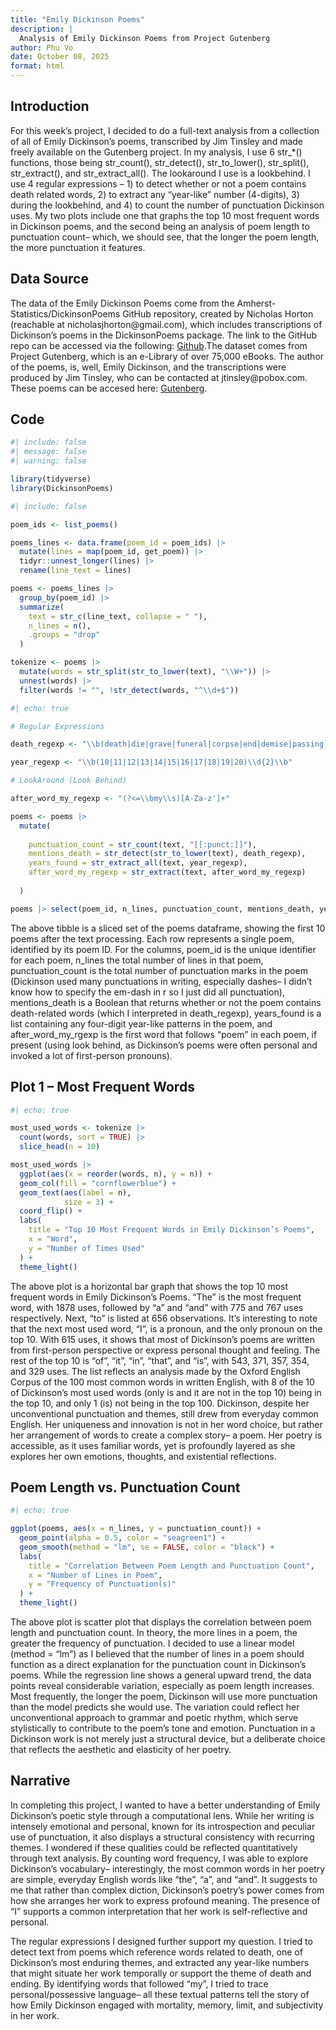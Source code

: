 ```yaml
---
title: "Emily Dickinson Poems"
description: |
  Analysis of Emily Dickinson Poems from Project Gutenberg
author: Phu Vo
date: October 08, 2025
format: html
---
```


## Introduction

For this week's project, I decided to do a full-text analysis from a collection of all of Emily Dickinson's poems, transcribed by Jim Tinsley and made freely available on the Gutenberg project. In my analysis, I use 6 str\_\*() functions, those being str_count(), str_detect(), str_to_lower(), str_split(), str_extract(), and str_extract_all(). The lookaround I use is a lookbehind. I use 4 regular expressions -- 1) to detect whether or not a poem contains death related words, 2) to extract any "year-like" number (4-digits), 3) during the lookbehind, and 4) to count the number of punctuation Dickinson uses. My two plots include one that graphs the top 10 most frequent words in Dickinson poems, and the second being an analysis of poem length to punctuation count-- which, we should see, that the longer the poem length, the more punctuation it features.

## Data Source

The data of the Emily Dickinson Poems come from the Amherst-Statistics/DickinsonPoems GitHub repository, created by Nicholas Horton (reachable at nicholasjhorton@gmail.com), which includes transcriptions of Dickinson's poems in the DickinsonPoems package. The link to the GitHub repo can be accessed via the following: [Github](https://github.com/Amherst-Statistics/DickinsonPoems).The dataset comes from Project Gutenberg, which is an e-Library of over 75,000 eBooks. The author of the poems, is, well, Emily Dickinson, and the transcriptions were produced by Jim Tinsley, who can be contacted at jtinsley@pobox.com. These poems can be accesed here: [Gutenberg](https://www.gutenberg.org/files/12242/12242-h/12242-h.htm).

## Code

```r
#| include: false
#| message: false
#| warning: false

library(tidyverse)
library(DickinsonPoems)

```

```r
#| include: false

poem_ids <- list_poems()

poems_lines <- data.frame(poem_id = poem_ids) |>
  mutate(lines = map(poem_id, get_poem)) |>
  tidyr::unnest_longer(lines) |>
  rename(line_text = lines)

poems <- poems_lines |>
  group_by(poem_id) |>
  summarize(
    text = str_c(line_text, collapse = " "),
    n_lines = n(),
    .groups = "drop"
  )

tokenize <- poems |>
  mutate(words = str_split(str_to_lower(text), "\\W+")) |>
  unnest(words) |>
  filter(words != "", !str_detect(words, "^\\d+$"))

```

```r
#| echo: true

# Regular Expressions

death_regexp <- "\\b(death|die|grave|funeral|corpse|end|demise|passing)\\b"

year_regexp <- "\\b(10|11|12|13|14|15|16|17|18|19|20)\\d{2}\\b"

# LookAround (Look Behind)

after_word_my_regexp <- "(?<=\\bmy\\s)[A-Za-z']+"

poems <- poems |>
  mutate(
    
    punctuation_count = str_count(text, "[[:punct:]]"),
    mentions_death = str_detect(str_to_lower(text), death_regexp),
    years_found = str_extract_all(text, year_regexp),
    after_word_my_regexp = str_extract(text, after_word_my_regexp)
          
  )

poems |> select(poem_id, n_lines, punctuation_count, mentions_death, years_found, after_word_my_regexp) |> head(10)

```


The above tibble is a sliced set of the poems dataframe, showing the first 10 poems after the text processing. Each row represents a single poem, identified by its poem ID. For the columns, poem_id is the unique identifier for each poem, n_lines the total number of lines in that poem, punctuation_count is the total number of punctuation marks in the poem (Dickinson used many punctuations in writing, especially dashes-- I didn't know how to specify the em-dash in r so I just did all punctuation), mentions_death is a Boolean that returns whether or not the poem contains death-related words (which I interpreted in death_regexp), years_found is a list containing any four-digit year-like patterns in the poem, and after_word_my_rgexp is the first word that follows "poem" in each poem, if present (using look behind, as Dickinson's poems were often personal and invoked a lot of first-person pronouns). 


## Plot 1 -- Most Frequent Words

```r
#| echo: true

most_used_words <- tokenize |>
  count(words, sort = TRUE) |>
  slice_head(n = 10)

most_used_words |>
  ggplot(aes(x = reorder(words, n), y = n)) +
  geom_col(fill = "cornflowerblue") +
  geom_text(aes(label = n),
            size = 3) +
  coord_flip() +
  labs(
    title = "Top 10 Most Frequent Words in Emily Dickinson’s Poems",
    x = "Word",
    y = "Number of Times Used"
  ) +
  theme_light()

```


The above plot is a horizontal bar graph that shows the top 10 most frequent words in Emily Dickinson's Poems. "The" is the most frequent word, with 1878 uses, followed by "a" and "and" with 775 and 767 uses respectively. Next, "to" is listed at 656 observations. It's interesting to note that the next most used word, "I", is a pronoun, and the only pronoun on the top 10. With 615 uses, it shows that most of Dickinson's poems are written from first-person perspective or express personal thought and feeling. The rest of the top 10 is "of", "it", "in", "that", and "is", with 543, 371, 357, 354, and 329 uses. The list reflects an analysis made by the Oxford English Corpus of the 100 most common words in written English, with 8 of the 10 of Dickinson's most used words (only is and it are not in the top 10) being in the top 10, and only 1 (is) not being in the top 100. Dickinson, despite her unconventional punctuation and themes, still drew from everyday common English. Her uniqueness and innovation is not in her word choice, but rather her arrangement of words to create a complex story-- a poem. Her poetry is accessible, as it uses familiar words, yet is profoundly layered as she explores her own emotions, thoughts, and existential reflections.


## Poem Length vs. Punctuation Count

```r
#| echo: true

ggplot(poems, aes(x = n_lines, y = punctuation_count)) +
  geom_point(alpha = 0.5, color = "seagreen1") +
  geom_smooth(method = "lm", se = FALSE, color = "black") +
  labs(
    title = "Correlation Between Poem Length and Punctuation Count",
    x = "Number of Lines in Poem",
    y = "Frequency of Punctuation(s)"
  ) +
  theme_light()

```


The above plot is scatter plot that displays the correlation between poem length and punctuation count. In theory, the more lines in a poem, the greater the frequency of punctuation. I decided to use a linear model (method = "lm") as I believed that the number of lines in a poem should function as a direct explanation for the punctuation count in Dickinson's poems. While the regression line shows a general upward trend, the data points reveal considerable variation, especially as poem length increases. Most frequently, the longer the poem, Dickinson will use more punctuation than the model predicts she would use. The variation could reflect her unconventional approach to grammar and poetic rhythm, which serve stylistically to contribute to the poem's tone and emotion. Punctuation in a Dickinson work is not merely just a structural device, but a deliberate choice that reflects the aesthetic and elasticity of her poetry.


## Narrative


In completing this project, I wanted to have a better understanding of Emily Dickinson's poetic style through a computational lens. While her writing is intensely emotional and personal, known for its introspection and peculiar use of punctuation, it also displays a structural consistency with recurring themes. I wondered if these qualities could be reflected quantitatively through text analysis. By counting word frequency, I was able to explore Dickinson's vocabulary-- interestingly, the most common words in her poetry are simple, everyday English words like "the", "a", and "and". It suggests to me that rather than complex diction, Dickinson's poetry's power comes from how she arranges her work to express profound meaning. The presence of "I" supports a common interpretation that her work is self-reflective and personal.

The regular expressions I designed further support my question. I tried to detect text from poems which reference words related to death, one of Dickinson's most enduring themes, and extracted any year-like numbers that might situate her work temporally or support the theme of death and ending. By identifying words that followed "my", I tried to trace personal/possessive language-- all these textual patterns tell the story of how Emily Dickinson engaged with mortality, memory, limit, and subjectivity in her work. 

